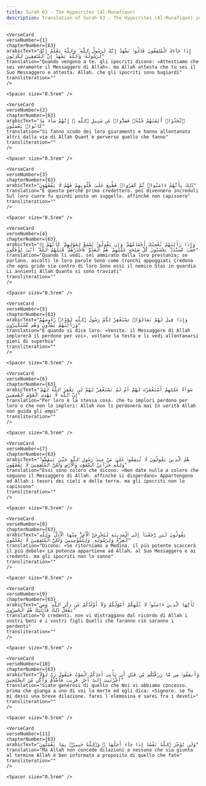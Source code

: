 ```yaml
---
title: Surah 63 - The Hypocrites (Al-Munafiqun)  
description: Translation of Surah 63 - The Hypocrites (Al-Munafiqun) in Italian-piccardo
---
```







    <VerseCard 
    verseNumber={1}
    chapterNumber={63}
    arabicText="إِذَا جَآءَكَ ٱلْمُنَٰفِقُونَ قَالُوا۟ نَشْهَدُ إِنَّكَ لَرَسُولُ ٱللَّهِ ۗ وَٱللَّهُ يَعْلَمُ إِنَّكَ لَرَسُولُهُۥ وَٱللَّهُ يَشْهَدُ إِنَّ ٱلْمُنَٰفِقِينَ لَكَٰذِبُونَ"
    translation="Quando vengono a te، gli ipocriti dicono: «Attestiamo che sei veramente il Messaggero di Allah»، ma Allah attesta che tu sei il Suo Messaggero e attesta، Allah، che gli ipocriti sono bugiardi"
    transliteration=""
    />

    <Spacer size="0.5rem" />
                
    <VerseCard 
    verseNumber={2}
    chapterNumber={63}
    arabicText="ٱتَّخَذُوٓا۟ أَيْمَٰنَهُمْ جُنَّةًۭ فَصَدُّوا۟ عَن سَبِيلِ ٱللَّهِ ۚ إِنَّهُمْ سَآءَ مَا كَانُوا۟ يَعْمَلُونَ"
    translation="Si fanno scudo dei loro giuramenti e hanno allontanato altri dalla via di Allah Quant´è perverso quello che fanno"
    transliteration=""
    />

    <Spacer size="0.5rem" />
                
    <VerseCard 
    verseNumber={3}
    chapterNumber={63}
    arabicText="ذَٰلِكَ بِأَنَّهُمْ ءَامَنُوا۟ ثُمَّ كَفَرُوا۟ فَطُبِعَ عَلَىٰ قُلُوبِهِمْ فَهُمْ لَا يَفْقَهُونَ"
    translation="E questo perché prima credettero، poi divennero increduli Sul loro cuore fu quindi posto un suggello، affinché non capissero"
    transliteration=""
    />

    <Spacer size="0.5rem" />
                
    <VerseCard 
    verseNumber={4}
    chapterNumber={63}
    arabicText="۞ وَإِذَا رَأَيْتَهُمْ تُعْجِبُكَ أَجْسَامُهُمْ ۖ وَإِن يَقُولُوا۟ تَسْمَعْ لِقَوْلِهِمْ ۖ كَأَنَّهُمْ خُشُبٌۭ مُّسَنَّدَةٌۭ ۖ يَحْسَبُونَ كُلَّ صَيْحَةٍ عَلَيْهِمْ ۚ هُمُ ٱلْعَدُوُّ فَٱحْذَرْهُمْ ۚ قَٰتَلَهُمُ ٱللَّهُ ۖ أَنَّىٰ يُؤْفَكُونَ"
    translation="Quando li vedi، sei ammirato dalla loro prestanza; se parlano، ascolti le loro parole Sono come tronchi appoggiati Credono che ogni grido sia contro di loro Sono essi il nemico Stai in guardia Li annienti Allah Quanto si sono traviati"
    transliteration=""
    />

    <Spacer size="0.5rem" />
                
    <VerseCard 
    verseNumber={5}
    chapterNumber={63}
    arabicText="وَإِذَا قِيلَ لَهُمْ تَعَالَوْا۟ يَسْتَغْفِرْ لَكُمْ رَسُولُ ٱللَّهِ لَوَّوْا۟ رُءُوسَهُمْ وَرَأَيْتَهُمْ يَصُدُّونَ وَهُم مُّسْتَكْبِرُونَ"
    translation="E quando si dice loro: «Venite، il Messaggero di Allah implorerà il perdono per voi»، voltano la testa e li vedi allontanarsi pieni di superbia"
    transliteration=""
    />

    <Spacer size="0.5rem" />
                
    <VerseCard 
    verseNumber={6}
    chapterNumber={63}
    arabicText="سَوَآءٌ عَلَيْهِمْ أَسْتَغْفَرْتَ لَهُمْ أَمْ لَمْ تَسْتَغْفِرْ لَهُمْ لَن يَغْفِرَ ٱللَّهُ لَهُمْ ۚ إِنَّ ٱللَّهَ لَا يَهْدِى ٱلْقَوْمَ ٱلْفَٰسِقِينَ"
    translation="Per loro è la stessa cosa، che tu implori perdono per loro o che non lo implori: Allah non li perdonerà mai In verità Allah non guida gli empi"
    transliteration=""
    />

    <Spacer size="0.5rem" />
                
    <VerseCard 
    verseNumber={7}
    chapterNumber={63}
    arabicText="هُمُ ٱلَّذِينَ يَقُولُونَ لَا تُنفِقُوا۟ عَلَىٰ مَنْ عِندَ رَسُولِ ٱللَّهِ حَتَّىٰ يَنفَضُّوا۟ ۗ وَلِلَّهِ خَزَآئِنُ ٱلسَّمَٰوَٰتِ وَٱلْأَرْضِ وَلَٰكِنَّ ٱلْمُنَٰفِقِينَ لَا يَفْقَهُونَ"
    translation="Essi sono coloro che dicono: «Non date nulla a coloro che seguono il Messaggero di Allah، affinché si disperdano» Appartengono ad Allah i tesori dei cieli e della terra، ma gli ipocriti non lo capiscono"
    transliteration=""
    />

    <Spacer size="0.5rem" />
                
    <VerseCard 
    verseNumber={8}
    chapterNumber={63}
    arabicText="يَقُولُونَ لَئِن رَّجَعْنَآ إِلَى ٱلْمَدِينَةِ لَيُخْرِجَنَّ ٱلْأَعَزُّ مِنْهَا ٱلْأَذَلَّ ۚ وَلِلَّهِ ٱلْعِزَّةُ وَلِرَسُولِهِۦ وَلِلْمُؤْمِنِينَ وَلَٰكِنَّ ٱلْمُنَٰفِقِينَ لَا يَعْلَمُونَ"
    translation="Dicono: «Se ritorniamo a Medina، il più potente scaccerà il più debole» La potenza appartiene ad Allah، al Suo Messaggero e ai credenti، ma gli ipocriti non lo sanno"
    transliteration=""
    />

    <Spacer size="0.5rem" />
                
    <VerseCard 
    verseNumber={9}
    chapterNumber={63}
    arabicText="يَٰٓأَيُّهَا ٱلَّذِينَ ءَامَنُوا۟ لَا تُلْهِكُمْ أَمْوَٰلُكُمْ وَلَآ أَوْلَٰدُكُمْ عَن ذِكْرِ ٱللَّهِ ۚ وَمَن يَفْعَلْ ذَٰلِكَ فَأُو۟لَٰٓئِكَ هُمُ ٱلْخَٰسِرُونَ"
    translation="O credenti، non vi distraggano dal ricordo di Allah i vostri beni e i vostri figli Quelli che faranno ciò saranno i perdenti"
    transliteration=""
    />

    <Spacer size="0.5rem" />
                
    <VerseCard 
    verseNumber={10}
    chapterNumber={63}
    arabicText="وَأَنفِقُوا۟ مِن مَّا رَزَقْنَٰكُم مِّن قَبْلِ أَن يَأْتِىَ أَحَدَكُمُ ٱلْمَوْتُ فَيَقُولَ رَبِّ لَوْلَآ أَخَّرْتَنِىٓ إِلَىٰٓ أَجَلٍۢ قَرِيبٍۢ فَأَصَّدَّقَ وَأَكُن مِّنَ ٱلصَّٰلِحِينَ"
    translation="Siate generosi di quello che Noi vi abbiamo concesso، prima che giunga a uno di voi la morte ed egli dica: «Signore، se Tu mi dessi una breve dilazione، farei l´elemosina e sarei fra i devoti»"
    transliteration=""
    />

    <Spacer size="0.5rem" />
                
    <VerseCard 
    verseNumber={11}
    chapterNumber={63}
    arabicText="وَلَن يُؤَخِّرَ ٱللَّهُ نَفْسًا إِذَا جَآءَ أَجَلُهَا ۚ وَٱللَّهُ خَبِيرٌۢ بِمَا تَعْمَلُونَ"
    translation="Ma Allah non concede dilazioni a nessuno che sia giunto al termine Allah è ben informato a proposito di quello che fate"
    transliteration=""
    />

    <Spacer size="0.5rem" />
                